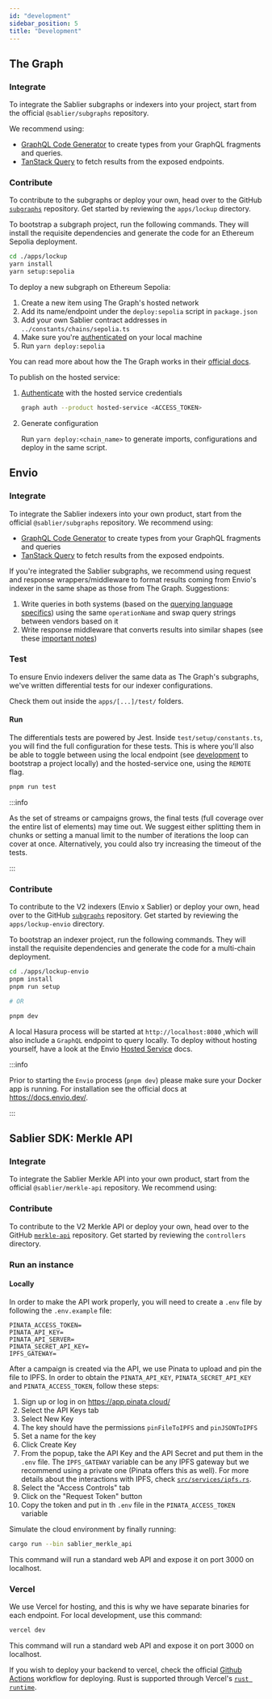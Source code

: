 ```yaml
---
id: "development"
sidebar_position: 5
title: "Development"
---
```



## The Graph

### Integrate

To integrate the Sablier subgraphs or indexers into your project, start from the official `@sablier/subgraphs`
repository.

<LinkPreview
  href="https://github.com/sablier-labs/subgraphs"
  icon="github"
  subtitle="GitHub"
  title="Github - sablier-labs/subgraphs: Sablier Subgraphs"
/>

We recommend using:

- [GraphQL Code Generator](https://the-guild.dev/graphql/codegen/docs/getting-started) to create types from your GraphQL
  fragments and queries.
- [TanStack Query](https://tanstack.com/query) to fetch results from the exposed endpoints.

### Contribute

To contribute to the subgraphs or deploy your own, head over to the GitHub
[`subgraphs`](https://github.com/sablier-labs/subgraphs) repository. Get started by reviewing the `apps/lockup`
directory.

To bootstrap a subgraph project, run the following commands. They will install the requisite dependencies and generate
the code for an Ethereum Sepolia deployment.

```bash
cd ./apps/lockup
yarn install
yarn setup:sepolia
```

To deploy a new subgraph on Ethereum Sepolia:

1. Create a new item using The Graph's hosted network
2. Add its name/endpoint under the `deploy:sepolia` script in `package.json`
3. Add your own Sablier contract addresses in `../constants/chains/sepolia.ts`
4. Make sure you're [authenticated][the-graph-auth] on your local machine
5. Run `yarn deploy:sepolia`

You can read more about how the The Graph works in their [official docs][the-graph-docs].

To publish on the hosted service:

1. [Authenticate](https://thegraph.com/docs/en/deploying/hosted-service/) with the hosted service credentials

   ```sh
   graph auth --product hosted-service <ACCESS_TOKEN>
   ```

2. Generate configuration

   Run `yarn deploy:<chain_name>` to generate imports, configurations and deploy in the same script.

[the-graph-auth]: https://thegraph.com/docs/en/deploying/deploying-a-subgraph-to-hosted/#store-the-access-token
[the-graph-docs]: https://thegraph.com/docs/en/

## Envio

### Integrate

To integrate the Sablier indexers into your own product, start from the official `@sablier/subgraphs` repository. We
recommend using:

- [GraphQL Code Generator](https://the-guild.dev/graphql/codegen/docs/getting-started) to create types from your GraphQL
  fragments and queries
- [TanStack Query](https://tanstack.com/query) to fetch results from the exposed endpoints.

If you're integrated the Sablier subgraphs, we recommend using request and response wrappers/middleware to format
results coming from Envio's indexer in the same shape as those from The Graph. Suggestions:

1. Write queries in both systems (based on the [querying language specifics](/api/caveats#querying-language)) using the
   same `operationName` and swap query strings between vendors based on it
2. Write response middleware that converts results into similar shapes (see these [important notes](/api/caveats))

<LinkPreview
  href="https://github.com/sablier-labs/subgraphs"
  icon="github"
  subtitle="GitHub"
  title="Github - sablier-labs/subgraphs: Sablier Subgraphs"
/>

### Test

To ensure Envio indexers deliver the same data as The Graph's subgraphs, we've written differential tests for our
indexer configurations.

Check them out inside the `apps/[...]/test/` folders.

<LinkPreview
  href="https://github.com/sablier-labs/subgraphs"
  icon="github"
  subtitle="@sablier-labs/subgraphs"
  title="Github - sablier-labs/subgraphs: Sablier Subgraphs"
/>

#### Run

The differentials tests are powered by Jest. Inside `test/setup/constants.ts`, you will find the full configuration for
these tests. This is where you'll also be able to toggle between using the local endpoint (see
[development](/api/development) to bootstrap a project locally) and the hosted-service one, using the `REMOTE` flag.

```bash
pnpm run test
```

:::info

As the set of streams or campaigns grows, the final tests (full coverage over the entire list of elements) may time out.
We suggest either splitting them in chunks or setting a manual limit to the number of iterations the loop can cover at
once. Alternatively, you could also try increasing the timeout of the tests.

:::

### Contribute

To contribute to the V2 indexers (Envio x Sablier) or deploy your own, head over to the GitHub
[`subgraphs`](https://github.com/sablier-labs/subgraphs) repository. Get started by reviewing the `apps/lockup-envio`
directory.

To bootstrap an indexer project, run the following commands. They will install the requisite dependencies and generate
the code for a multi-chain deployment.

```bash
cd ./apps/lockup-envio
pnpm install
pnpm run setup

# OR

pnpm dev
```

A local Hasura process will be started at `http://localhost:8080` ,which will also include a `GraphQL` endpoint to query
locally. To deploy without hosting yourself, have a look at the Envio
[Hosted Service](https://docs.envio.dev/docs/hosted-service) docs.

:::info

Prior to starting the `Envio` process (`pnpm dev`) please make sure your Docker app is running. For installation see the
official docs at https://docs.envio.dev/.

:::

## Sablier SDK: Merkle API

### Integrate

To integrate the Sablier Merkle API into your own product, start from the official `@sablier/merkle-api` repository. We
recommend using:

<LinkPreview
  href="https://github.com/sablier-labs/merkle-api"
  icon="github"
  subtitle="GitHub"
  title="Github - sablier-labs/merkle-api: Sablier Merkle API (Airstreams)"
/>

### Contribute

To contribute to the V2 Merkle API or deploy your own, head over to the GitHub
[`merkle-api`](https://github.com/sablier-labs/merkle-api) repository. Get started by reviewing the `controllers`
directory.

### Run an instance

#### Locally

In order to make the API work properly, you will need to create a `.env` file by following the `.env.example` file:

```text
PINATA_ACCESS_TOKEN=
PINATA_API_KEY=
PINATA_API_SERVER=
PINATA_SECRET_API_KEY=
IPFS_GATEWAY=
```

After a campaign is created via the API, we use Pinata to upload and pin the file to IPFS. In order to obtain the
`PINATA_API_KEY`, `PINATA_SECRET_API_KEY` and `PINATA_ACCESS_TOKEN`, follow these steps:

1. Sign up or log in on https://app.pinata.cloud/
1. Select the API Keys tab
1. Select New Key
1. The key should have the permissions `pinFileToIPFS` and `pinJSONToIPFS`
1. Set a name for the key
1. Click Create Key
1. From the popup, take the API Key and the API Secret and put them in the `.env` file. The `IPFS_GATEWAY` variable can
   be any IPFS gateway but we recommend using a private one (Pinata offers this as well). For more details about the
   interactions with IPFS, check
   [`src/services/ipfs.rs`](https://github.com/sablier-labs/merkle-api/blob/main/src/services/ipfs.rs).
1. Select the "Access Controls" tab
1. Click on the "Request Token" button
1. Copy the token and put in th `.env` file in the `PINATA_ACCESS_TOKEN` variable

Simulate the cloud environment by finally running:

```sh
cargo run --bin sablier_merkle_api
```

This command will run a standard web API and expose it on port 3000 on localhost.

### Vercel

We use Vercel for hosting, and this is why we have separate binaries for each endpoint. For local development, use this
command:

```sh
vercel dev
```

This command will run a standard web API and expose it on port 3000 on localhost.

If you wish to deploy your backend to vercel, check the official
[Github Actions](https://github.com/sablier-labs/merkle-api/blob/main/.github/workflows/deploy-merkle-api.yml) workflow
for deploying. Rust is supported through Vercel's [`rust runtime`](https://github.com/vercel-community/rust).
